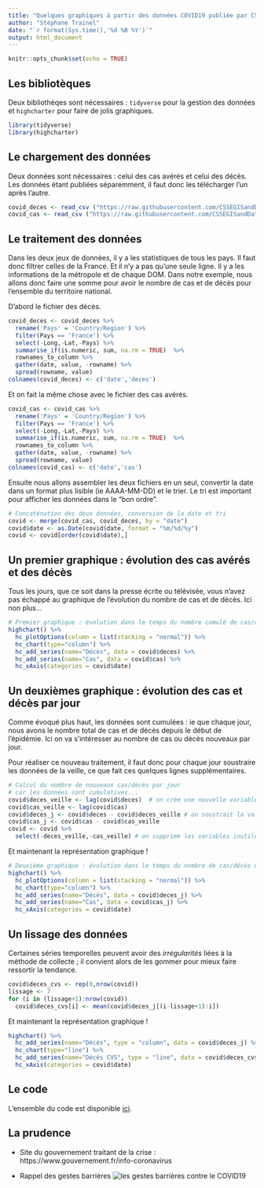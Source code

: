 ```yaml
---
title: "Quelques graphiques à partir des données COVID19 publiée par CSSEDISandData"
author: "Stéphane Trainel"
date: "`r format(Sys.time(),'%d %B %Y')`"
output: html_document
---
```


```r
knitr::opts_chunk$set(echo = TRUE)
```

## Les bibliotèques

Deux bibliothèqes sont nécessaires : `tidyverse` pour la gestion des données et `highcharter` pour faire de jolis graphiques.

```r
library(tidyverse)
library(highcharter)
```

## Le chargement des données

Deux données sont nécessaires : celui des cas avérés et celui des décès. Les données étant publiées séparemment, il faut donc les télécharger l'un après l'autre.

```r
covid_deces <- read_csv ("https://raw.githubusercontent.com/CSSEGISandData/COVID-19/master/csse_covid_19_data/csse_covid_19_time_series/time_series_covid19_deaths_global.csv")
covid_cas <- read_csv ("https://raw.githubusercontent.com/CSSEGISandData/COVID-19/master/csse_covid_19_data/csse_covid_19_time_series/time_series_covid19_confirmed_global.csv")
```

## Le traitement des données

Dans les deux jeux de données, il y a les statistiques de tous les pays. Il faut donc filtrer celles de la France. Et il n'y a pas qu'une seule ligne. Il y a les informations de la métropole et de chaque DOM. Dans notre exemple, nous allons donc faire une somme pour avoir le nombre de cas et de décès pour l'ensemble du territoire national.

D'abord le fichier des décès.

```r
covid_deces <- covid_deces %>%
  rename('Pays' = 'Country/Region') %>%
  filter(Pays == 'France') %>%
  select(-Long,-Lat,-Pays) %>%
  summarise_if(is.numeric, sum, na.rm = TRUE)  %>% 
  rownames_to_column %>%
  gather(date, value, -rowname) %>% 
  spread(rowname, value)
colnames(covid_deces) <- c('date','deces')
```

Et on fait la même chose avec le fichier des cas avérés.

```r
covid_cas <- covid_cas %>%
  rename('Pays' = 'Country/Region') %>%
  filter(Pays == 'France') %>%
  select(-Long,-Lat,-Pays) %>%
  summarise_if(is.numeric, sum, na.rm = TRUE)  %>% 
  rownames_to_column %>%
  gather(date, value, -rowname) %>% 
  spread(rowname, value)
colnames(covid_cas) <- c('date','cas')
```

Ensuite nous allons assembler les deux fichiers en un seul, convertir la date dans un format plus lisible (ie AAAA-MM-DD) et le trier. Le tri est important pour afficher les données dans le "bon ordre".

```r
# Concaténation des deux données, conversion de la date et tri
covid <- merge(covid_cas, covid_deces, by = "date")
covid$date <- as.Date(covid$date, format = "%m/%d/%y")
covid <- covid[order(covid$date),]
```

## Un premier graphique : évolution des cas avérés et des décès

Tous les jours, que ce soit dans la presse écrite ou télévisée, vous n'avez pas échappé au graphique de l'évolution du nombre de cas et de décès. Ici non plus... 

```r
# Premier graphique : évolution dans le temps du nombre cumulé de cas/décès
highchart() %>%
  hc_plotOptions(column = list(stacking = "normal")) %>%
  hc_chart(type="column") %>%
  hc_add_series(name="Décès", data = covid$deces) %>%
  hc_add_series(name="Cas", data = covid$cas) %>%
  hc_xAxis(categories = covid$date) 
```

## Un deuxièmes graphique : évolution des cas et décès par jour

Comme évoqué plus haut, les données sont cumulées : ie que chaque jour, nous avons le nombre total
de cas et de décès depuis le début de l'épidémie. 
Ici on va s'intéresser au nombre de cas ou décès nouveaux par jour.

Pour réaliser ce nouveau traitement, il faut donc pour chaque jour soustraire les données de la veille, ce que fait ces quelques lignes supplémentaires.

```r
# Calcul du nombre de nouveaux cas/décès par jour
# car les données sont cumulatives...
covid$deces_veille <- lag(covid$deces)  # on crée une nouvelle variable avec la valeur du jour précédent
covid$cas_veille <- lag(covid$cas)
covid$deces_j <- covid$deces - covid$deces_veille # on soustrait la valeur du jour précédent à la valeur du jour
covid$cas_j <- covid$cas - covid$cas_veille
covid <- covid %>%
  select(-deces_veille,-cas_veille) # on supprime les variables inutiles
```

Et maintenant la représentation graphique !

```r
# Deuxième graphique : évolution dans le temps du nombre de cas/décès nouveaux chaque jour
highchart() %>%
  hc_plotOptions(column = list(stacking = "normal")) %>%
  hc_chart(type="column") %>%
  hc_add_series(name="Décès", data = covid$deces_j) %>%
  hc_add_series(name="Cas", data = covid$cas_j) %>%
  hc_xAxis(categories = covid$date) 
```

## Un lissage des données

Certaines séries temporelles peuvent avoir des *irrégularités* liées à la méthode de collecte ; 
il convient alors de les gommer pour mieux faire ressortir la tendance.

```r
covid$deces_cvs <- rep(0,nrow(covid))
lissage <- 7
for (i in (lissage+1):nrow(covid))
  covid$deces_cvs[i] <- mean(covid$deces_j[(i-lissage+1):i])
```

Et maintenant la représentation graphique !

```r
highchart() %>%
  hc_add_series(name="Décès", type = "column", data = covid$deces_j) %>%
  hc_chart(type="line") %>%
  hc_add_series(name="Décès CVS", type = "line", data = covid$deces_cvs) %>%
  hc_xAxis(categories = covid$date) 
```

## Le code

L'ensemble du code est disponible [ici](https://github.com/spyrales/la-piscine/tree/master/20200402-COVID19/strainel-graphics).

## La prudence

* Site du gouvernement traitant de la crise : https://www.gouvernement.fr/info-coronavirus

* Rappel des gestes barrières 
![les gestes barrières contre le COVID19](covid19_gestes_barrieres.png)
